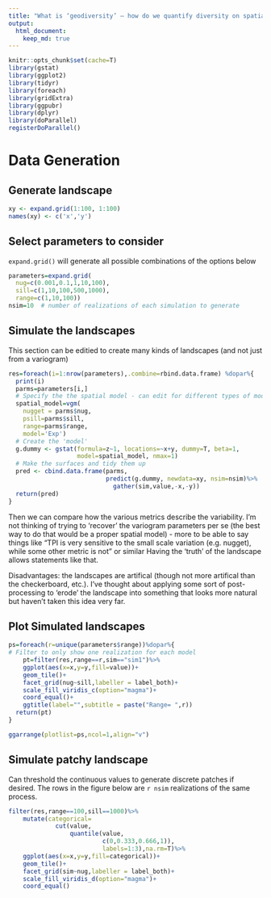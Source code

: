 ```yaml
---
title: "What is ‘geodiversity’ – how do we quantify diversity on spatially contiguous and numerically continuous data sets?"
output:
  html_document:
    keep_md: true
---
```


```r
knitr::opts_chunk$set(cache=T)
library(gstat)
library(ggplot2)
library(tidyr)
library(foreach)
library(gridExtra)
library(ggpubr)
library(dplyr)
library(doParallel)
registerDoParallel()
```

# Data Generation

## Generate landscape
```r
xy <- expand.grid(1:100, 1:100)
names(xy) <- c('x','y')
```

## Select parameters to consider
`expand.grid()` will generate all possible combinations of the options below
```r
parameters=expand.grid(
  nug=c(0.001,0.1,1,10,100),
  sill=c(1,10,100,500,1000),
  range=c(1,10,100))
nsim=10  # number of realizations of each simulation to generate
```


## Simulate the landscapes

This section can be editied to create many kinds of landscapes (and not just from a variogram)
```r
res=foreach(i=1:nrow(parameters),.combine=rbind.data.frame) %dopar%{
  print(i)
  parms=parameters[i,]
  # Specify the the spatial model - can edit for different types of models 
  spatial_model=vgm(
    nugget = parms$nug, 
    psill=parms$sill, 
    range=parms$range, 
    model='Exp')
  # Create the 'model'
  g.dummy <- gstat(formula=z~1, locations=~x+y, dummy=T, beta=1, 
                   model=spatial_model, nmax=1)
  # Make the surfaces and tidy them up
  pred <- cbind.data.frame(parms,
                           predict(g.dummy, newdata=xy, nsim=nsim)%>%
                             gather(sim,value,-x,-y))
  return(pred)
}
```

Then we can compare how the various metrics describe the variability.  I'm not thinking of trying to 'recover' the variogram parameters per se (the best way to do that would be a proper spatial model) - more to be able to say things like "TPI is very sensitive to the small scale variation (e.g. nugget), while some other metric is not" or similar  Having the 'truth' of the landscape allows statements like that.

Disadvantages: the landscapes are artifical (though not more artifical than the checkerboard, etc.). I've thought about applying some sort of post-processing to 'erode' the landscape into something that looks more natural but haven't taken this idea very far.


## Plot Simulated landscapes


```r

ps=foreach(r=unique(parameters$range))%dopar%{
# Filter to only show one realization for each model
    pt=filter(res,range==r,sim=="sim1")%>%
    ggplot(aes(x=x,y=y,fill=value))+
    geom_tile()+
    facet_grid(nug~sill,labeller = label_both)+
    scale_fill_viridis_c(option="magma")+
    coord_equal()+
    ggtitle(label="",subtitle = paste("Range= ",r))
  return(pt)
}

ggarrange(plotlist=ps,ncol=1,align="v")

```


## Simulate patchy landscape

Can threshold the continuous values to generate discrete patches if desired.  The rows in the figure below are `r nsim` realizations of the same process.  

```r

filter(res,range==100,sill==1000)%>%
    mutate(categorical=
             cut(value,
                 quantile(value,
                          c(0,0.333,0.666,1)),
                          labels=1:3),na.rm=T)%>%
    ggplot(aes(x=x,y=y,fill=categorical))+
    geom_tile()+
    facet_grid(sim~nug,labeller = label_both)+
    scale_fill_viridis_d(option="magma")+
    coord_equal()
```

